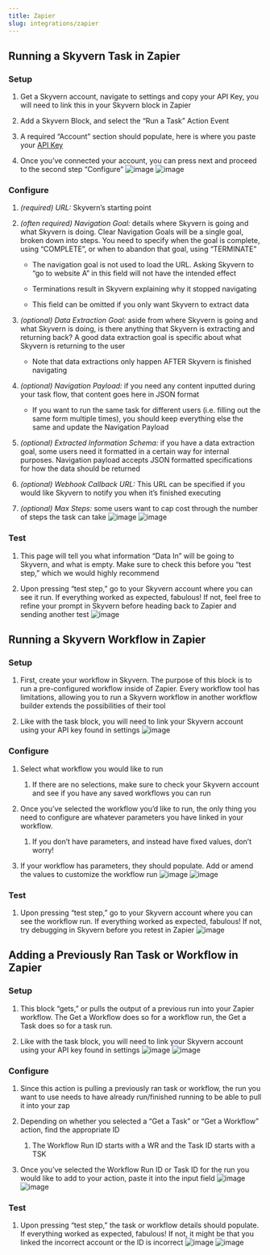 ```yaml
---
title: Zapier
slug: integrations/zapier
---
```



## Running a Skyvern Task in Zapier

### Setup

1. Get a Skyvern account, navigate to settings and copy your API Key, you will need to link this in your Skyvern block in Zapier

2. Add a Skyvern Block, and select the “Run a Task” Action Event

3. A required “Account” section should populate, here is where you paste your [API Key](https://docs.skyvern.com/running-tasks/introduction#getting-your-api-key)

4. Once you’ve connected your account, you can press next and proceed to the second step “Configure”
   ![image](../images/zapier/z.1.png)
   ![image](../images/zapier/z.2.png)

### Configure

1. *(required) URL:* Skyvern’s starting point

2. *(often required) Navigation Goal:* details where Skyvern is going and what Skyvern is doing. Clear Navigation Goals will be a single goal, broken down into steps. You need to specify when the goal is complete, using “COMPLETE”, or when to abandon that goal, using “TERMINATE”

   * The navigation goal is not used to load the URL. Asking Skyvern to “go to website A” in this field will not have the intended effect

   * Terminations result in Skyvern explaining why it stopped navigating

   * This field can be omitted if you only want Skyvern to extract data

3. *(optional) Data Extraction Goal:* aside from where Skyvern is going and what Skyvern is doing, is there anything that Skyvern is extracting and returning back? A good data extraction goal is specific about what Skyvern is returning to the user

   * Note that data extractions only happen AFTER Skyvern is finished navigating

4. *(optional) Navigation Payload:* if you need any content inputted during your task flow, that content goes here in JSON format

   * If you want to run the same task for different users (i.e. filling out the same form multiple times), you should keep everything else the same and update the Navigation Payload

5. *(optional) Extracted Information Schema:* if you have a data extraction goal, some users need it formatted in a certain way for internal purposes. Navigation payload accepts JSON formatted specifications for how the data should be returned

6. *(optional) Webhook Callback URL:* This URL can be specified if you would like Skyvern to notify you when it’s finished executing

7. *(optional) Max Steps:* some users want to cap cost through the number of steps the task can take
   ![image](../images/zapier/z.3.png)
   ![image](../images/zapier/z.4.png)

### Test

1. This page will tell you what information “Data In” will be going to Skyvern, and what is empty. Make sure to check this before you “test step,” which we would highly recommend

2. Upon pressing “test step,” go to your Skyvern account where you can see it run. If everything worked as expected, fabulous! If not, feel free to refine your prompt in Skyvern before heading back to Zapier and sending another test
   ![image](../images/zapier/z.5.png)

## Running a Skyvern Workflow in Zapier

### Setup

1. First, create your workflow in Skyvern. The purpose of this block is to run a pre-configured workflow inside of Zapier. Every workflow tool has limitations, allowing you to run a Skyvern workflow in another workflow builder extends the possibilities of their tool

2. Like with the task block, you will need to link your Skyvern account using your API key found in settings
   ![image](../images/zapier/z.6w.png)

### Configure

1. Select what workflow you would like to run

   1. If there are no selections, make sure to check your Skyvern account and see if you have any saved workflows you can run

2. Once you’ve selected the workflow you’d like to run, the only thing you need to configure are whatever parameters you have linked in your workflow.

   1. If you don’t have parameters, and instead have fixed values, don’t worry!

3. If your workflow has parameters, they should populate. Add or amend the values to customize the workflow run
   ![image](../images/zapier/z.7w.png)
   ![image](../images/zapier/z.8w.png)

### Test

1. Upon pressing “test step,” go to your Skyvern account where you can see the workflow run. If everything worked as expected, fabulous! If not, try debugging in Skyvern before you retest in Zapier
   ![image](../images/zapier/z.9w.png)

## Adding a Previously Ran Task or Workflow in Zapier

### Setup

1. This block “gets,” or pulls the output of a previous run into your Zapier workflow. The Get a Workflow does so for a workflow run, the Get a Task does so for a task run.

2. Like with the task block, you will need to link your Skyvern account using your API key found in settings
   ![image](../images/zapier/z.10ag.png)
   ![image](../images/zapier/z.10bg.png)

### Configure

1. Since this action is pulling a previously ran task or workflow, the run you want to use needs to have already run/finished running to be able to pull it into your zap

2. Depending on whether you selected a “Get a Task” or “Get a Workflow” action, find the appropriate ID

   1. The Workflow Run ID starts with a WR and the Task ID starts with a TSK

3. Once you’ve selected the Workflow Run ID or Task ID for the run you would like to add to your action, paste it into the input field
   ![image](../images/zapier/z.11ag.png)
   ![image](../images/zapier/z.11bg.png)

### Test

1. Upon pressing “test step,” the task or workflow details should populate. If everything worked as expected, fabulous! If not, it might be that you linked the incorrect account or the ID is incorrect
   ![image](../images/zapier/z.12ag.png)
   ![image](../images/zapier/z.12bg.png)
